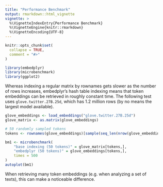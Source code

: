 ```yaml
---
title: "Performance Benchmark"
output: rmarkdown::html_vignette
vignette: >
  %\VignetteIndexEntry{Performance Benchmark}
  %\VignetteEngine{knitr::rmarkdown}
  %\VignetteEncoding{UTF-8}
---
```


```r
knitr::opts_chunk$set(
  collapse = TRUE,
  comment = "#>"
)
```

```r
library(embedplyr)
library(microbenchmark)
library(ggplot2)
```

Whereas indexing a regular matrix by rownames gets slower as the number of rows increases, embedplyr's hash table indexing means that token embeddings can be retrieved in roughly constant time. The following test uses `glove.twitter.27B.25d`, which has 1.2 million rows (by no means the largest model available).

```r
glove_embeddings <- load_embeddings("glove.twitter.27B.25d")
glove_matrix <- as.matrix(glove_embeddings)
```

```r
# 50 randomly sampled tokens
tokens <- rownames(glove_embeddings)[sample(seq_len(nrow(glove_embeddings)), 50)]

bm1 <- microbenchmark(
    "base indexing (50 tokens)" = glove_matrix[tokens,],
    "embedplyr (50 tokens)" = glove_embeddings[tokens,],
    times = 500
)
autoplot(bm1)
```

When retrieving many token embeddings (e.g. when analyzing a set of texts), this can make a noticeable difference.
